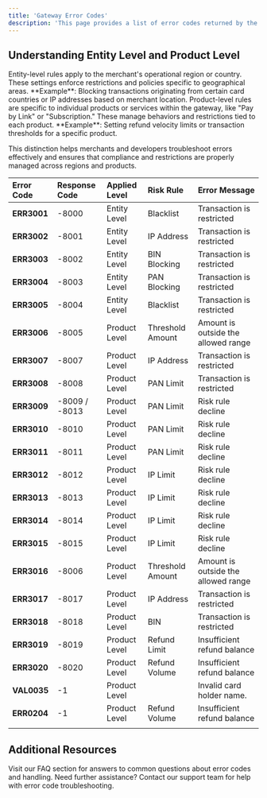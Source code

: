 ```yaml
---
title: 'Gateway Error Codes'
description: 'This page provides a list of error codes returned by the gateway, along with descriptions and suggested actions. Error codes are organized by Entity Level and Product Level to help identify where the error applies.'
---
```


## **Understanding Entity Level and Product Level**

<CardGroup>
  <Card title="Entity Level" icon="map-location-dot">
    Entity-level rules apply to the merchant's operational region or country. These settings enforce restrictions and policies specific to geographical areas.  
    **Example**: Blocking transactions originating from certain card countries or IP addresses based on merchant location.
  </Card>

  <Card title="Product Level" icon="folder-gear">
    Product-level rules are specific to individual products or services within the gateway, like "Pay by Link" or "Subscription." These manage behaviors and restrictions tied to each product.  
    **Example**: Setting refund velocity limits or transaction thresholds for a specific product.
  </Card>
</CardGroup>


This distinction helps merchants and developers troubleshoot errors effectively and ensures that compliance and restrictions are properly managed across regions and products.

| **Error Code** | **Response Code** | **Applied Level** | **Risk Rule**        | **Error Message**                 |
| :------------- | :--------------- | :---------------- | :------------------- | :---------------------------------------- |
| **ERR3001**    | -8000            | Entity Level       | Blacklist            | Transaction is restricted                 |
| **ERR3002**    | -8001            | Entity Level       | IP Address           | Transaction is restricted                 |
| **ERR3003**    | -8002            | Entity Level       | BIN Blocking         | Transaction is restricted                 |
| **ERR3004**    | -8003            | Entity Level       | PAN Blocking         | Transaction is restricted                 |
| **ERR3005**    | -8004            | Entity Level       | Blacklist            | Transaction is restricted                 |
| **ERR3006**    | -8005            | Product Level      | Threshold Amount     | Amount is outside the allowed range       |
| **ERR3007**    | -8007            | Product Level      | IP Address           | Transaction is restricted                 |
| **ERR3008**    | -8008            | Product Level      | PAN Limit            | Transaction is restricted                 |
| **ERR3009**    | -8009 / -8013    | Product Level      | PAN Limit            | Risk rule decline                         |
| **ERR3010**    | -8010            | Product Level      | PAN Limit            | Risk rule decline                         |
| **ERR3011**    | -8011            | Product Level      | PAN Limit            | Risk rule decline                         |
| **ERR3012**    | -8012            | Product Level      | IP Limit             | Risk rule decline                         |
| **ERR3013**    | -8013            | Product Level      | IP Limit             | Risk rule decline                         |
| **ERR3014**    | -8014            | Product Level      | IP Limit             | Risk rule decline                         |
| **ERR3015**    | -8015            | Product Level      | IP Limit             | Risk rule decline                         |
| **ERR3016**    | -8006            | Product Level      | Threshold Amount     | Amount is outside the allowed range       |
| **ERR3017**    | -8017            | Product Level      | IP Address           | Transaction is restricted                 |
| **ERR3018**    | -8018            | Product Level      | BIN                  | Transaction is restricted                 |
| **ERR3019**    | -8019            | Product Level      | Refund Limit         | Insufficient refund balance               |
| **ERR3020**    | -8020            | Product Level      | Refund Volume        | Insufficient refund balance               |
| **VAL0035**    | -1               | Product Level      |                      | Invalid card holder name.                 |
| **ERR0204**    | -1               | Product Level      | Refund Volume        | Insufficient refund balance               |
                                    |


## **Additional Resources**

<CardGroup>
  <Card title="Frequently Asked Questions" icon="comments-question" href="/support/faqs">
    Visit our FAQ section for answers to common questions about error codes and handling.
  </Card>

  <Card title="Contact Support" icon="life-ring" href="/support/contact">
    Need further assistance? Contact our support team for help with error code troubleshooting.
  </Card>
</CardGroup>